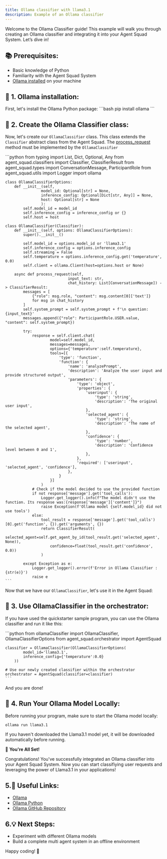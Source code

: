 ```yaml
---
title: Ollama classifier with llama3.1
description: Example of an Ollama classifier
---
```


Welcome to the Ollama Classifier guide!
This example will walk you through creating an Ollama classifier and integrating it into your Agent Squad System. Let’s dive in!

## 📚 Prerequisites:
- Basic knowledge of Python
- Familiarity with the Agent Squad System
- [Ollama installed](https://ollama.com/download) on your machine

## 💾 1. Ollama installation:


<Tabs syncKey="runtime">
  <TabItem label="Python" icon="seti:python">
    First, let's install the Ollama Python package:
    ```bash
    pip install ollama
    ```
  </TabItem>
</Tabs>

## 🧬 2. Create the Ollama Classifier class:

Now, let's create our `OllamaClassifier` class. This class extends the `Classifier` abstract class from the Agent Squad.
The [process_request](../overview#abstract-method-processrequest) method must be implemented by the `OllamaClassifier`

<Tabs syncKey="runtime">
  <TabItem label="Python" icon="seti:python">
    ```python
    from typing import List, Dict, Optional, Any
    from agent_squad.classifiers import Classifier, ClassifierResult
    from agent_squad.types import ConversationMessage, ParticipantRole
    from agent_squad.utils import Logger
    import ollama


    class OllamaClassifierOptions:
        def __init__(self,
                    model_id: Optional[str] = None,
                    inference_config: Optional[Dict[str, Any]] = None,
                    host: Optional[str] = None
                    ):
            self.model_id = model_id
            self.inference_config = inference_config or {}
            self.host = host

    class OllamaClassifier(Classifier):
        def __init__(self, options: OllamaClassifierOptions):
            super().__init__()

            self.model_id = options.model_id or 'llama3.1'
            self.inference_config = options.inference_config
            self.streaming = False
            self.temperature = options.inference_config.get('temperature', 0.0)
            self.client = ollama.Client(host=options.host or None)

        async def process_request(self,
                                input_text: str,
                                chat_history: List[ConversationMessage]) -> ClassifierResult:
            messages = [
                {"role": msg.role, "content": msg.content[0]['text']}
                for msg in chat_history
            ]
            self.system_prompt = self.system_prompt + f'\n question: {input_text}'
            messages.append({"role": ParticipantRole.USER.value, "content": self.system_prompt})

            try:
                response = self.client.chat(
                        model=self.model_id,
                        messages=messages,
                        options={'temperature':self.temperature},
                        tools=[{
                            'type': 'function',
                            'function': {
                                'name': 'analyzePrompt',
                                'description': 'Analyze the user input and provide structured output',
                                'parameters': {
                                    'type': 'object',
                                    'properties': {
                                        'userinput': {
                                            'type': 'string',
                                            'description': 'The original user input',
                                        },
                                        'selected_agent': {
                                            'type': 'string',
                                            'description': 'The name of the selected agent',
                                        },
                                        'confidence': {
                                            'type': 'number',
                                            'description': 'Confidence level between 0 and 1',
                                        },
                                    },
                                    'required': ['userinput', 'selected_agent', 'confidence'],
                                },
                            }
                        }]
                    )
                # Check if the model decided to use the provided function
                if not response['message'].get('tool_calls'):
                    Logger.get_logger().info(f"The model didn't use the function. Its response was:{response['message']['content']}")
                    raise Exception(f'Ollama model {self.model_id} did not use tools')
                else:
                    tool_result = response['message'].get('tool_calls')[0].get('function', {}).get('arguments', {})
                    return ClassifierResult(
                        selected_agent=self.get_agent_by_id(tool_result.get('selected_agent', None)),
                        confidence=float(tool_result.get('confidence', 0.0))
                    )

            except Exception as e:
                Logger.get_logger().error(f'Error in Ollama Classifier :{str(e)}')
                raise e
    ```
  </TabItem>
</Tabs>

Now that we have our `OllamaClassifier`, let's use it in the Agent Squad:


## 🔗 3. Use OllamaClassifier in the orchestrator:

If you have used the quickstarter sample program, you can use the Ollama classifier and run it like this:

<Tabs syncKey="runtime">
  <TabItem label="Python" icon="seti:python">
    ```python
    from ollamaClassifier import OllamaClassifier, OllamaClassifierOptions
    from agent_squad.orchestrator import AgentSquad

    classifier = OllamaClassifier(OllamaClassifierOptions(
            model_id='llama3.1',
            inference_config={'temperature':0.0}
        ))

    # Use our newly created classifier within the orchestrator
    orchestrator = AgentSquad(classifier=classifier)
    ```
  </TabItem>
</Tabs>

And you are done!

## 🏃 4. Run Your Ollama Model Locally:
Before running your program, make sure to start the Ollama model locally:
```bash
ollama run llama3.1
```
If you haven't downloaded the Llama3.1 model yet, it will be downloaded automatically before running.

🎉 **You're All Set!**

Congratulations! You've successfully integrated an Ollama classifier into your Agent Squad System.
 Now you can start classifiying user requests and leveraging the power of Llama3.1 in your applications!

## 5.🔗 **Useful Links:**

- [Ollama](https://ollama.com/)
- [Ollama Python](https://github.com/ollama/ollama-python)
- [Ollama GitHub Repository](https://github.com/ollama)

## 6.💡 **Next Steps:**

- Experiment with different Ollama models
- Build a complete multi agent system in an offline environment

Happy coding! 🚀

